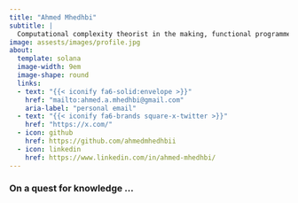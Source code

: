 ```yaml
---
title: "Ahmed Mhedhbi"
subtitle: |
  Computational complexity theorist in the making, functional programmer, and philosophy enthusiast.
image: assests/images/profile.jpg
about:
  template: solana
  image-width: 9em
  image-shape: round
  links:
  - text: "{{< iconify fa6-solid:envelope >}}"
    href: "mailto:ahmed.a.mhedhbi@gmail.com"
    aria-label: "personal email"
  - text: "{{< iconify fa6-brands square-x-twitter >}}"
    href: "https://x.com/"
  - icon: github
    href: https://github.com/ahmedmhedhbii
  - icon: linkedin
    href: https://www.linkedin.com/in/ahmed-mhedhbi/
---
```


### On a quest for knowledge ...
